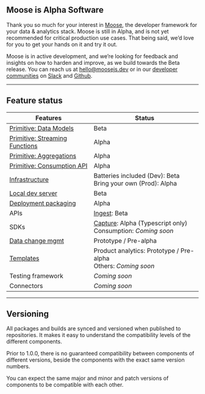 ## Moose is Alpha Software

Thank you so much for your interest in [Moose](https://www.moosejs.com/), the developer
framework for your data & analytics stack. Moose is still in Alpha, and is not yet recommended
for critical production use cases. That being said, we’d love for you to get your hands on it and try it out.

Moose is in active development, and we’re looking for feedback and insights on how to harden and improve,
as we build towards the Beta release. You can reach us at [hello@moosejs.dev](mailto:hello@moosejs.dev) or
in our [developer communities](https://www.moosejs.com/community) on
[Slack](https://join.slack.com/t/moose-community/shared_invite/zt-2fjh5n3wz-cnOmM9Xe9DYAgQrNu8xKxg)
and [Github](https://github.com/514-labs/moose).

---

## Feature status

| Features                                             | Status                                                                                       |
| ---------------------------------------------------- | -------------------------------------------------------------------------------------------- |
| [Primitive: Data Models](/data-models)               | Beta                                                                                         |
| [Primitive: Streaming Functions](/stream-processing) | Alpha                                                                                        |
| [Primitive: Aggregations](/db-processing)            | Alpha                                                                                        |
| [Primitive: Consumption API](../consumption-apis)    | Alpha                                                                                        |
| [Infrastructure](/architecture)                      | Batteries included (Dev): Beta <br/> Bring your own (Prod): Alpha                            |
| [Local dev server](/quickstart)                      | Beta                                                                                         |
| [Deployment packaging](../deploying/summary)         | Alpha                                                                                        |
| APIs                                                 | [Ingest](/ingest-data/ingest-api): Beta                                                      |
| SDKs                                                 | [Capture](/ingest-data/ingest-sdk): Alpha (Typescript only) <br/> Consumption: _Coming soon_ |
| [Data change mgmt](../data-models/dcm)               | Prototype / Pre-alpha                                                                        |
| [Templates](../templates)                            | Product analytics: Prototype / Pre-alpha <br/> Others: _Coming soon_                         |
| Testing framework                                    | _Coming soon_                                                                                |
| Connectors                                           | _Coming soon_                                                                                |

---

## Versioning

All packages and builds are synced and versioned when published to repositories. It makes it easy to understand
the compatibility levels of the different components.

Prior to 1.0.0, there is no guaranteed compatibility between components of different versions, beside the
components with the exact same version numbers.

You can expect the same major and minor and patch versions of components to be compatible with each other.
